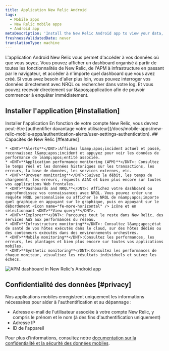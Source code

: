 ```yaml
---
title: Application New Relic Android
tags:
  - Mobile apps
  - New Relic mobile apps
  - Android app
metaDescription: 'Install the New Relic Android app to view your data, run queries, and receive and create alerts.'
freshnessValidatedDate: never
translationType: machine
---
```


L&apos;application Android New Relic vous permet d&apos;accéder à vos données où que vous soyez. Vous pouvez afficher un dashboard organisé à partir de toutes les fonctionnalités de New Relic, de l&apos;APM à infrastructure en passant par le navigateur, et accéder à n&apos;importe quel dashboard que vous avez créé. Si vous avez besoin d&apos;aller plus loin, vous pouvez interroger vos données directement avec NRQL ou rechercher dans votre log. Et vous pouvez recevoir <InlinePopover type="alerts" />directement sur l&amp;apos;application afin de pouvoir commencer à enquêter immédiatement.

## Installer l&apos;application [#installation]

<ButtonGroup>
  <ButtonLink role="button" to="https://play.google.com/store/apps/details?id=com.newrelic.rpm" variant="primary">
    Installer l&apos;application
  </ButtonLink>
</ButtonGroup>

<Callout variant="tip">
  En fonction de votre compte New Relic, vous devrez peut-être [authentifier davantage votre utilisateur](/docs/mobile-apps/new-relic-mobile-apps/authentication-alerts/user-settings-authentication).
</Callout>

<SideBySide>
  <Side>
    ## Capacités de New Relic [#features]

    * <DNT>**Alerts**</DNT>:Affichez l&amp;apos;incident actuel et passé, reconnaissez l&amp;apos;incident et appuyez pour voir les données de performance de l&amp;apos;entité associée.
    * <DNT>**Application performance monitoring (APM)**</DNT>: Consultez le temps réel et les données historiques sur les transactions, les erreurs, la base de données, les services externes, etc.
    * <DNT>**Browser monitoring**</DNT>:Suivez le débit, les temps de chargement, les erreurs, requests AJAX et bien plus encore sur toutes vos applications Web frontales.
    * <DNT>**Dashboards and NRQL**</DNT>: Affichez votre dashboard ou approfondissez vos connaissances avec NRQL. Vous pouvez créer une requête NRQL personnalisée ou afficher le NRQL de n&amp;apos;importe quel graphique en appuyant sur le graphique, puis en appuyant sur le débordement <Icon name="fe-more-horizontal" /> icône et en sélectionnant <DNT>**View query**</DNT>.
    * <DNT>**Explorer**</DNT>: Parcourez tout le reste dans New Relic, des services AWS aux performances du réseau.
    * <DNT>**Infrastructure monitoring**</DNT>: Consultez l&amp;apos;état de santé de vos hôtes exécutés dans le cloud, sur des hôtes dédiés ou des conteneurs exécutés dans des environnements orchestrés.
    * <DNT>**Mobile monitoring**</DNT>:Consultez les performances, les erreurs, les plantages et bien plus encore sur toutes vos applications mobiles.
    * <DNT>**Synthetic monitoring**</DNT>:Consultez les performances de chaque moniteur, visualisez les résultats individuels et suivez les échecs.
  </Side>

  <Side>
    <img title="APM dashboard in New Relic's Android app" alt="APM dashboard in New Relic's Android app" src="/images/mobile-apps_screenshot-full_Android-app-APM-dashboard.webp" />
  </Side>
</SideBySide>

## Confidentialité des données [#privacy]

Nos applications mobiles enregistrent uniquement les informations nécessaires pour aider à l&apos;authentification et au dépannage :

* Adresse e-mail de l&apos;utilisateur associée à votre compte New Relic, y compris le prénom et le nom (à des fins d&apos;authentification uniquement)
* Adresse IP
* ID de l&apos;appareil

Pour plus d&apos;informations, consultez notre [documentation sur la confidentialité et la sécurité des données mobiles](/docs/mobile-monitoring/new-relic-mobile/get-started/security-mobile-apps).